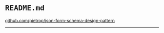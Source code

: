
<!-- Programmatically adds the README markdown to storybook  -->

<Meta title="README"/>

# `README.md`

[github.com/pietrop/json-form-schema-design-pattern](https://github.com/pietrop/json-form-schema-design-pattern)

<hr/>

<Description markdown={ReadMe} />
